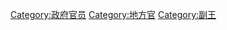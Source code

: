 {{catmore}}
[[Category:政府官员|Category:政府官员]]
[[Category:地方官|Category:地方官]]
[[Category:副王|Category:副王]]